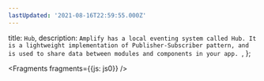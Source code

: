 ```yaml
---
lastUpdated: '2021-08-16T22:59:55.000Z'
---
```

  title: `Hub`,
  description: `Amplify has a local eventing system called Hub. It is a lightweight implementation of Publisher-Subscriber pattern, and is used to share data between modules and components in your app. `,
};


<Fragments fragments={{js: js0}} />
